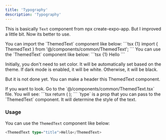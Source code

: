 ```yaml
---
title: 'Typography'
description: 'Typography'
---
```


This is basically `Text` component from npx create-expo-app. But I improved a little bit.
Now its better to use.

<Steps>
  <Step>
    You can import the `ThemedText` component like below:
    ```tsx  {1}
    import { ThemedText } from '@/components/common/ThemedText';
    ```
  </Step>
  <Step>
    You can use the `ThemedText` component like below:
    ```tsx  {1}
    <ThemedText>Hello</ThemedText>
    ```
  </Step>
</Steps>

Initially, you don't need to set color. It will be automatically set based on the theme.
If dark mode is enabled, it will be white. Otherwise, it will be black.

But it is not done yet. You can make a header this ThemedText component.

<Steps>
  <Step>
    If you want to look. Go to the `@/components/common/ThemedText.tsx` file.
  </Step>
  <Step>
    You will see:
```tsx 
    return (
      <Text
      style={[
        { color },
        type === 'default' ? styles.default : undefined,
        type === 'title' ? styles.title : undefined,
        type === 'defaultSemiBold' ? styles.defaultSemiBold : undefined,
        type === 'subtitle' ? styles.subtitle : undefined,
        type === 'link' ? styles.link : undefined,
        style,
      ]}
      {...rest}
    />
  );
```
  </Step>
  <Info>
    `type` is a prop that you can pass to the `ThemedText` component. It will determine the style of the text.
  </Info>
</Steps>

### Usage

You can use the `ThemedText` component like below:

```typescript
<ThemedText type="title">Hello</ThemedText>
```